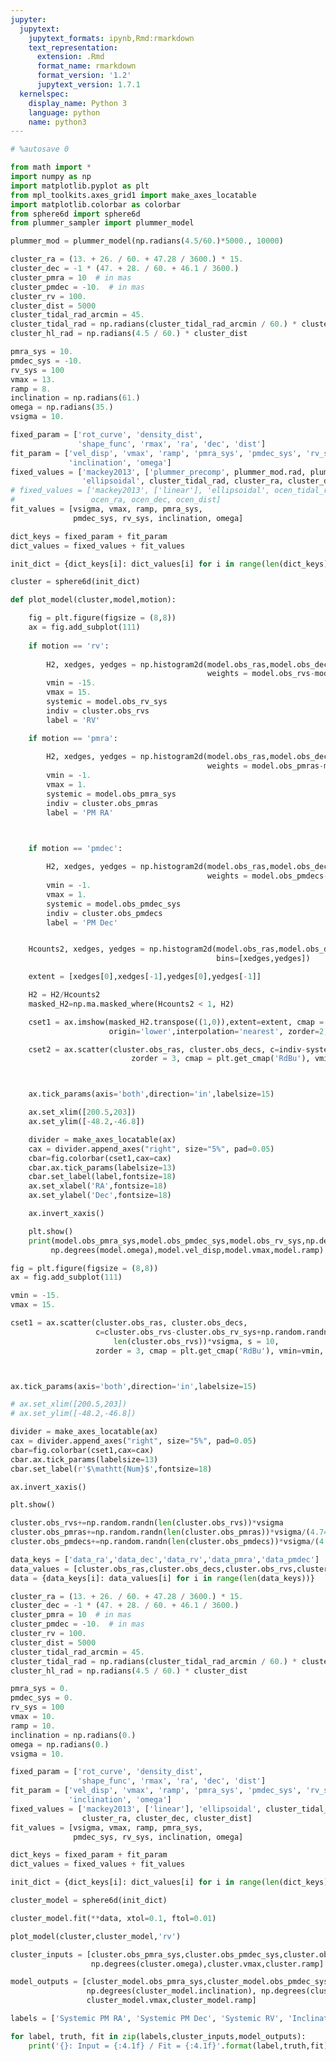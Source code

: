 ```yaml
---
jupyter:
  jupytext:
    jupytext_formats: ipynb,Rmd:rmarkdown
    text_representation:
      extension: .Rmd
      format_name: rmarkdown
      format_version: '1.2'
      jupytext_version: 1.7.1
  kernelspec:
    display_name: Python 3
    language: python
    name: python3
---
```


```python
# %autosave 0
```

```python
from math import *
import numpy as np
import matplotlib.pyplot as plt
from mpl_toolkits.axes_grid1 import make_axes_locatable
import matplotlib.colorbar as colorbar
from sphere6d import sphere6d
from plummer_sampler import plummer_model
```

```python
plummer_mod = plummer_model(np.radians(4.5/60.)*5000., 10000)
```

```python
cluster_ra = (13. + 26. / 60. + 47.28 / 3600.) * 15.
cluster_dec = -1 * (47. + 28. / 60. + 46.1 / 3600.)
cluster_pmra = 10  # in mas
cluster_pmdec = -10.  # in mas
cluster_rv = 100.
cluster_dist = 5000
cluster_tidal_rad_arcmin = 45.
cluster_tidal_rad = np.radians(cluster_tidal_rad_arcmin / 60.) * cluster_dist
cluster_hl_rad = np.radians(4.5 / 60.) * cluster_dist

pmra_sys = 10.
pmdec_sys = -10.
rv_sys = 100
vmax = 13.
ramp = 8.
inclination = np.radians(61.)
omega = np.radians(35.)
vsigma = 10.
```

```python
fixed_param = ['rot_curve', 'density_dist',
               'shape_func', 'rmax', 'ra', 'dec', 'dist']
fit_param = ['vel_disp', 'vmax', 'ramp', 'pmra_sys', 'pmdec_sys', 'rv_sys',
             'inclination', 'omega']
fixed_values = ['mackey2013', ['plummer_precomp', plummer_mod.rad, plummer_mod.phi, plummer_mod.theta], 
                'ellipsoidal', cluster_tidal_rad, cluster_ra, cluster_dec, cluster_dist]
# fixed_values = ['mackey2013', ['linear'], 'ellipsoidal', ocen_tidal_rad,
#                 ocen_ra, ocen_dec, ocen_dist]
fit_values = [vsigma, vmax, ramp, pmra_sys,
              pmdec_sys, rv_sys, inclination, omega]
```

```python
dict_keys = fixed_param + fit_param
dict_values = fixed_values + fit_values

init_dict = {dict_keys[i]: dict_values[i] for i in range(len(dict_keys))}
```

```python
cluster = sphere6d(init_dict)
```

```python
def plot_model(cluster,model,motion):

    fig = plt.figure(figsize = (8,8))
    ax = fig.add_subplot(111)
    
    if motion == 'rv':
        
        H2, xedges, yedges = np.histogram2d(model.obs_ras,model.obs_decs,
                                            weights = model.obs_rvs-model.obs_rv_sys, bins=75)
        vmin = -15.
        vmax = 15.
        systemic = model.obs_rv_sys
        indiv = cluster.obs_rvs
        label = 'RV'

    if motion == 'pmra':
        
        H2, xedges, yedges = np.histogram2d(model.obs_ras,model.obs_decs,
                                            weights = model.obs_pmras-model.obs_pmra_sys, bins=75)
        vmin = -1.
        vmax = 1.
        systemic = model.obs_pmra_sys
        indiv = cluster.obs_pmras
        label = 'PM RA'



    if motion == 'pmdec':
        
        H2, xedges, yedges = np.histogram2d(model.obs_ras,model.obs_decs,
                                            weights = model.obs_pmdecs-model.obs_pmdec_sys, bins=75)
        vmin = -1.
        vmax = 1.
        systemic = model.obs_pmdec_sys
        indiv = cluster.obs_pmdecs
        label = 'PM Dec'


    Hcounts2, xedges, yedges = np.histogram2d(model.obs_ras,model.obs_decs,
                                              bins=[xedges,yedges])

    extent = [xedges[0],xedges[-1],yedges[0],yedges[-1]]

    H2 = H2/Hcounts2
    masked_H2=np.ma.masked_where(Hcounts2 < 1, H2)

    cset1 = ax.imshow(masked_H2.transpose((1,0)),extent=extent, cmap = plt.get_cmap('RdBu'),
                      origin='lower',interpolation='nearest', zorder=2, aspect='auto', vmin=vmin, vmax=vmax)

    cset2 = ax.scatter(cluster.obs_ras, cluster.obs_decs, c=indiv-systemic, s = 10, 
                           zorder = 3, cmap = plt.get_cmap('RdBu'), vmin=vmin, vmax=vmax)



    ax.tick_params(axis='both',direction='in',labelsize=15)

    ax.set_xlim([200.5,203])
    ax.set_ylim([-48.2,-46.8])

    divider = make_axes_locatable(ax)
    cax = divider.append_axes("right", size="5%", pad=0.05)
    cbar=fig.colorbar(cset1,cax=cax)
    cbar.ax.tick_params(labelsize=13)
    cbar.set_label(label,fontsize=18)
    ax.set_xlabel('RA',fontsize=18)
    ax.set_ylabel('Dec',fontsize=18)

    ax.invert_xaxis()

    plt.show()
    print(model.obs_pmra_sys,model.obs_pmdec_sys,model.obs_rv_sys,np.degrees(model.inclination),
         np.degrees(model.omega),model.vel_disp,model.vmax,model.ramp)
```

```python
fig = plt.figure(figsize = (8,8))
ax = fig.add_subplot(111)

vmin = -15.
vmax = 15.

cset1 = ax.scatter(cluster.obs_ras, cluster.obs_decs, 
                   c=cluster.obs_rvs-cluster.obs_rv_sys+np.random.randn(
                       len(cluster.obs_rvs))*vsigma, s = 10, 
                   zorder = 3, cmap = plt.get_cmap('RdBu'), vmin=vmin, vmax=vmax)



ax.tick_params(axis='both',direction='in',labelsize=15)

# ax.set_xlim([200.5,203])
# ax.set_ylim([-48.2,-46.8])

divider = make_axes_locatable(ax)
cax = divider.append_axes("right", size="5%", pad=0.05)
cbar=fig.colorbar(cset1,cax=cax)
cbar.ax.tick_params(labelsize=13)
cbar.set_label(r'$\mathtt{Num}$',fontsize=18)

ax.invert_xaxis()

plt.show()
```

```python
cluster.obs_rvs+=np.random.randn(len(cluster.obs_rvs))*vsigma
cluster.obs_pmras+=np.random.randn(len(cluster.obs_pmras))*vsigma/(4.74*cluster_dist)
cluster.obs_pmdecs+=np.random.randn(len(cluster.obs_pmdecs))*vsigma/(4.74*cluster_dist)
```

```python
data_keys = ['data_ra','data_dec','data_rv','data_pmra','data_pmdec']
data_values = [cluster.obs_ras,cluster.obs_decs,cluster.obs_rvs,cluster.obs_pmras,cluster.obs_pmdecs]
data = {data_keys[i]: data_values[i] for i in range(len(data_keys))}
```

```python
cluster_ra = (13. + 26. / 60. + 47.28 / 3600.) * 15.
cluster_dec = -1 * (47. + 28. / 60. + 46.1 / 3600.)
cluster_pmra = 10  # in mas
cluster_pmdec = -10.  # in mas
cluster_rv = 100.
cluster_dist = 5000
cluster_tidal_rad_arcmin = 45.
cluster_tidal_rad = np.radians(cluster_tidal_rad_arcmin / 60.) * cluster_dist
cluster_hl_rad = np.radians(4.5 / 60.) * cluster_dist

pmra_sys = 0.
pmdec_sys = 0.
rv_sys = 100
vmax = 10.
ramp = 10.
inclination = np.radians(0.)
omega = np.radians(0.)
vsigma = 10.

fixed_param = ['rot_curve', 'density_dist',
               'shape_func', 'rmax', 'ra', 'dec', 'dist']
fit_param = ['vel_disp', 'vmax', 'ramp', 'pmra_sys', 'pmdec_sys', 'rv_sys',
             'inclination', 'omega']
fixed_values = ['mackey2013', ['linear'], 'ellipsoidal', cluster_tidal_rad,
                cluster_ra, cluster_dec, cluster_dist]
fit_values = [vsigma, vmax, ramp, pmra_sys,
              pmdec_sys, rv_sys, inclination, omega]

dict_keys = fixed_param + fit_param
dict_values = fixed_values + fit_values

init_dict = {dict_keys[i]: dict_values[i] for i in range(len(dict_keys))}

cluster_model = sphere6d(init_dict)

cluster_model.fit(**data, xtol=0.1, ftol=0.01)
```

```python
plot_model(cluster,cluster_model,'rv')
```

```python
cluster_inputs = [cluster.obs_pmra_sys,cluster.obs_pmdec_sys,cluster.obs_rv_sys,np.degrees(cluster.inclination), 
                  np.degrees(cluster.omega),cluster.vmax,cluster.ramp]

model_outputs = [cluster_model.obs_pmra_sys,cluster_model.obs_pmdec_sys,cluster_model.obs_rv_sys,
                 np.degrees(cluster_model.inclination), np.degrees(cluster_model.omega),
                 cluster_model.vmax,cluster_model.ramp]

labels = ['Systemic PM RA', 'Systemic PM Dec', 'Systemic RV', 'Inclination', 'Omega', 'Vmax', 'R amp']

for label, truth, fit in zip(labels,cluster_inputs,model_outputs):
    print('{}: Input = {:4.1f} / Fit = {:4.1f}'.format(label,truth,fit))
```

```python

```
